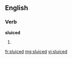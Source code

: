 ==English==

===Verb===
'''sluiced'''

# {{past of|sluice}}

[[fr:sluiced]]
[[mg:sluiced]]
[[vi:sluiced]]